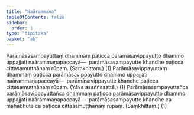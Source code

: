 ```yaml
---
title: "Naārammaṇa"
tableOfContents: false
sidebar:
  order: 1
type: "tipitaka"
basket: "ab"
---
```



<DynamicBreadcrumb />

<Division number="50">

<Paragraph number="2221">
Parāmāsasampayuttaṃ dhammaṃ paṭicca parāmāsavippayutto dhammo uppajjati naārammaṇapaccayā—  parāmāsasampayutte khandhe paṭicca cittasamuṭṭhānaṃ rūpaṃ. (Saṃkhittaṃ.) (1)
</Paragraph>

<Paragraph number="2222">
Parāmāsavippayuttaṃ dhammaṃ paṭicca parāmāsavippayutto dhammo uppajjati naārammaṇapaccayā—  parāmāsavippayutte khandhe paṭicca cittasamuṭṭhānaṃ rūpaṃ. (Yāva asaññasattā.) (1)
</Paragraph>

<Paragraph number="2223">
Parāmāsasampayuttañca parāmāsavippayuttañca dhammaṃ paṭicca parāmāsavippayutto dhammo uppajjati naārammaṇapaccayā—  parāmāsasampayutte khandhe ca mahābhūte ca paṭicca cittasamuṭṭhānaṃ rūpaṃ. (Saṃkhittaṃ.) (1)
</Paragraph>
</Division>